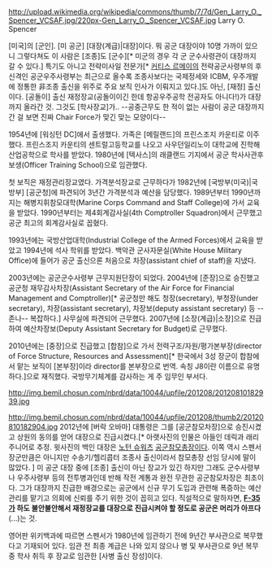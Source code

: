 http://upload.wikimedia.org/wikipedia/commons/thumb/7/7d/Gen_Larry_O._Spencer_VCSAF.jpg/220px-Gen_Larry_O._Spencer_VCSAF.jpg
Larry O. Spencer

[미국]의 [군인]. [미 공군] [대장(계급)|대장]이다. 뭐 공군 대장이야 10명 가까이 있으니 그렇다쳐도 이 사람은 [조종]도 [군수][* 미군의 경우 각 군 군수사령관이 대장까지 갈 수 있다.] 특기도 아니고 전략미사일 전문가[* [[커티스 르메이]]의 전략공군사령부의 후신격인 공군우주사령부는 최근으로 올수록 조종사보다는 국제정세와 ICBM, 우주개발에 정통한 非조종 출신을 위주로 주요 보직 인사가 이뤄지고 있다.]도 아닌, [재정] 출신이다. [공돌이] 출신 재정장교(공돌이이긴 한데 항공우주공학 전공자도 아니다!)가 대장까지 올라간 것. 그것도 [학사장교]가.. --공중근무도 한 적이 없는 사람이 공군 대장까지 간 걸 보면 진짜 Chair Force가 맞긴 맞는 모양이다--

1954년에 [워싱턴 DC]에서 출생했다. 가족은 [메릴랜드]의 프린스조지 카운티로 이주했다. 프린스조지 카운티의 센트럴고등학교를 나오고 사우던일리노이 대학교에 진학해 산업공학으로 학사를 받았다. 1980년에 [텍사스]의 래클랜드 기지에서 공군 학사사관후보생(Officer Training School)으로 임관했다.

첫 보직은 재정관리장교였다. 가격분석장교로 근무하다가 1982년에 [국방부(미국)|국방부] [공군청]에 파견되어 3년간 가격분석과 예산을 담당했다. 1989년부터 1990년까지는 해병지휘참모대학(Marine Corps Command and Staff College)에 가서 교육을 받았다. 1990년부터는 제4회계감사실(4th Comptroller Squadron)에서 근무했고 공군 최고의 회계감사실로 꼽혔다. 

1993년에는 국방산업대학(Industrial College of the Armed Forces)에서 교육을 받았고 1994년에 석사 학위를 받았다. 백악관 군사자문실(White House Military Office)에 들어가 공군 출신으론 처음으로 차장(assistant chief of staff)을 지냈다.

2003년에는 공군군수사령부 근무지원단장이 되었다. 2004년에 [준장]으로 승진했고 공군청 재무감사차장(Assistant Secretary of the Air Force for Financial Management and Comptroller)[* 공군청만 해도 청장(secretary), 부청장(under secretary), 차장(assistant secretary), 차장보(deputy assistant secretary) 등 --존나-- 복잡하다.] 사무실에 파견되어 근무했다. 2007년에 [소장(계급)|소장]으로 진급하여 예산차장보(Deputy Assistant Secretary for Budget)로 근무했다.

2010년에는 [중장]으로 진급했고 [합참]으로 가서 전력구조/자원/평가본부장(director of Force Structure, Resources and Assessment)[* 한국에서 3성 장군이 합참에서 맡는 보직이 [본부장]이라 director를 본부장으로 번역. 속칭 J8이란 이름으로 유명하다.]으로 재직했다. 국방무기체계를 감사하는 게 주 임무인 부서다. 

http://img.bemil.chosun.com/nbrd/data/10044/upfile/201208/20120810182939.jpg

http://img.bemil.chosun.com/nbrd/data/10044/upfile/201208/thumb2/20120810182904.jpg
2012년에 [버락 오바마] 대통령은 그를 [공군참모차장]으로 승진시켰고 상원의 동의를 얻어 대장으로 진급시켰다.[* 아랫사진의 인물은 아들인 데릭과 래리 주니어로 추정. 윗사진의 백인 대장은 [[노턴 슈워츠]] [[공군참모총장]]이다. 이쪽 역시 스펜서 장군만큼은 아니지만 수송기/헬리콥터 조종사 출신이라서 참모총장 선임 당시에 말이 많았다. ] 미 공군 대장 중에 [조종] 출신이 아닌 장교가 있긴 하지만 그래도 군수사령부나 우주사령부 등의 전투병과인데 반해 작전 계통과 완전 무관한 공군참모차장은 최초이다. 그가 대장까지 진급한 배경으로는 공군에서 신규 무기 도입과 관련해 폭증하는 예산 관리를 맡기고 의회에 신뢰를 주기 위한 것이 꼽히고 있다. 직설적으로 말하자면, '''[[F-35]]가 하도 불안불안해서 재정장교를 대장으로 진급시켜야 할 정도로 공군은 머리가 아프다'''(...)는 것.

영어판 위키백과에 따르면 스펜서가 1980년에 임관하기 전에 9년간 부사관으로 복무했다고 기재되어 있다. 임관 전 최종 계급은 나와 있지 않으나 병 및 부사관으로 9년 복무 중 학사 취득 후  장교로 임관한 [사병 출신 장성]이다.  

